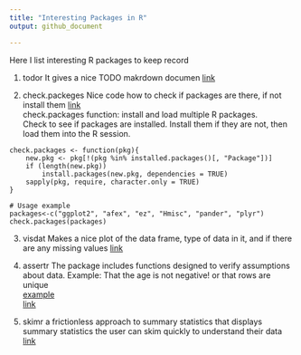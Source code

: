 ```yaml
---
title: "Interesting Packages in R"
output: github_document

---
```


Here I list interesting R packages to keep record

1. todor
It gives a nice TODO makrdown documen 
[link](https://github.com/dokato/todor)

2. check.packeges
Nice code how to check if packages are there, if not install them
[link](https://gist.github.com/smithdanielle/9913897)  
 check.packages function: install and load multiple R packages.  
 Check to see if packages are installed. Install them if they are not, then load them into the R session.  

```{}
check.packages <- function(pkg){
    new.pkg <- pkg[!(pkg %in% installed.packages()[, "Package"])]
    if (length(new.pkg)) 
        install.packages(new.pkg, dependencies = TRUE)
    sapply(pkg, require, character.only = TRUE)
}

# Usage example
packages<-c("ggplot2", "afex", "ez", "Hmisc", "pander", "plyr")
check.packages(packages)
```
3. visdat
Makes a nice plot of the data frame, type of data in it, and if there are any missing values
[link](https://cran.r-project.org/web/packages/visdat/vignettes/using_visdat.html)

4. assertr
The package includes functions designed to verify assumptions about data. Example: That the age is not negative! or that rows are unique  
[example](https://daranzolin.github.io/2018-01-19-preeda/)  
[link](https://cran.r-project.org/web/packages/assertr/vignettes/assertr.html)  

5. skimr 
a frictionless approach to summary statistics that displays summary statistics the user can skim quickly to understand their data
[link](https://ropensci.org/blog/2017/07/11/skimr/)